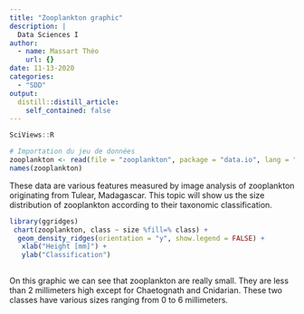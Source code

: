 ```yaml
---
title: "Zooplankton graphic"
description: |
  Data Sciences I
author:
  - name: Massart Théo
    url: {}
date: 11-13-2020
categories:
  - "SDD"
output:
  distill::distill_article:
    self_contained: false
---
```


```r
SciViews::R
```

```r
# Importation du jeu de données
zooplankton <- read(file = "zooplankton", package = "data.io", lang = "fr")
names(zooplankton)
```

These data are various features measured by image analysis of zooplankton originating from Tulear, Madagascar. This topic will show us the size distribution of zooplankton according to their taxonomic classification. 

```r
library(ggridges)
 chart(zooplankton, class ~ size %fill=% class) +
  geom_density_ridges(orientation = "y", show.legend = FALSE) +
   xlab("Height [mm]") +
   ylab("Classification")
 
```
On this graphic we can see that zooplankton are really small. They are less than 2 millimeters high except for Chaetognath and Cnidarian. These two classes have various sizes ranging from 0 to 6 millimeters.


